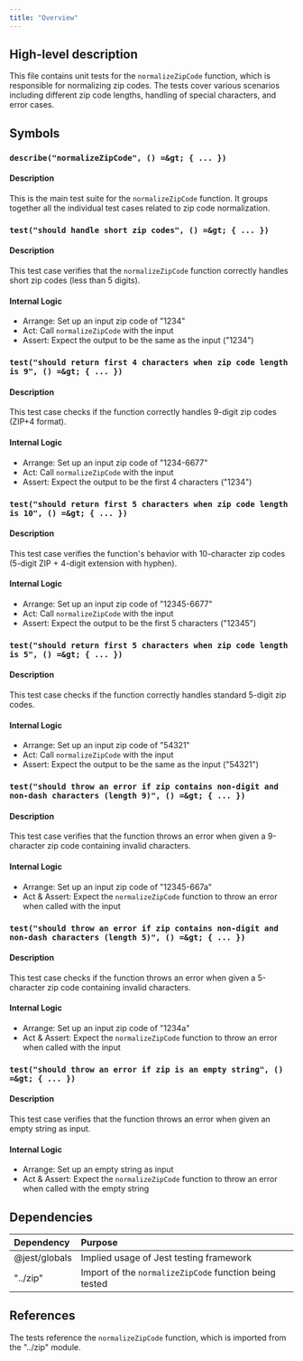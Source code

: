 ```yaml
---
title: "Overview"
---
```


## High-level description
This file contains unit tests for the `normalizeZipCode` function, which is responsible for normalizing zip codes. The tests cover various scenarios including different zip code lengths, handling of special characters, and error cases.

## Symbols

### `describe("normalizeZipCode", () =&gt; { ... })`
#### Description
This is the main test suite for the `normalizeZipCode` function. It groups together all the individual test cases related to zip code normalization.

### `test("should handle short zip codes", () =&gt; { ... })`
#### Description
This test case verifies that the `normalizeZipCode` function correctly handles short zip codes (less than 5 digits).

#### Internal Logic
- Arrange: Set up an input zip code of "1234"
- Act: Call `normalizeZipCode` with the input
- Assert: Expect the output to be the same as the input ("1234")

### `test("should return first 4 characters when zip code length is 9", () =&gt; { ... })`
#### Description
This test case checks if the function correctly handles 9-digit zip codes (ZIP+4 format).

#### Internal Logic
- Arrange: Set up an input zip code of "1234-6677"
- Act: Call `normalizeZipCode` with the input
- Assert: Expect the output to be the first 4 characters ("1234")

### `test("should return first 5 characters when zip code length is 10", () =&gt; { ... })`
#### Description
This test case verifies the function's behavior with 10-character zip codes (5-digit ZIP + 4-digit extension with hyphen).

#### Internal Logic
- Arrange: Set up an input zip code of "12345-6677"
- Act: Call `normalizeZipCode` with the input
- Assert: Expect the output to be the first 5 characters ("12345")

### `test("should return first 5 characters when zip code length is 5", () =&gt; { ... })`
#### Description
This test case checks if the function correctly handles standard 5-digit zip codes.

#### Internal Logic
- Arrange: Set up an input zip code of "54321"
- Act: Call `normalizeZipCode` with the input
- Assert: Expect the output to be the same as the input ("54321")

### `test("should throw an error if zip contains non-digit and non-dash characters (length 9)", () =&gt; { ... })`
#### Description
This test case verifies that the function throws an error when given a 9-character zip code containing invalid characters.

#### Internal Logic
- Arrange: Set up an input zip code of "12345-667a"
- Act & Assert: Expect the `normalizeZipCode` function to throw an error when called with the input

### `test("should throw an error if zip contains non-digit and non-dash characters (length 5)", () =&gt; { ... })`
#### Description
This test case checks if the function throws an error when given a 5-character zip code containing invalid characters.

#### Internal Logic
- Arrange: Set up an input zip code of "1234a"
- Act & Assert: Expect the `normalizeZipCode` function to throw an error when called with the input

### `test("should throw an error if zip is an empty string", () =&gt; { ... })`
#### Description
This test case verifies that the function throws an error when given an empty string as input.

#### Internal Logic
- Arrange: Set up an empty string as input
- Act & Assert: Expect the `normalizeZipCode` function to throw an error when called with the empty string

## Dependencies
| Dependency | Purpose |
|:-----------|:--------|
| @jest/globals | Implied usage of Jest testing framework |
| "../zip" | Import of the `normalizeZipCode` function being tested |

## References
The tests reference the `normalizeZipCode` function, which is imported from the "../zip" module.